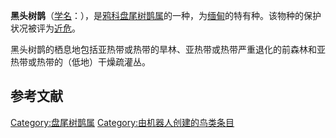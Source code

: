 {{Speciesbox
| image = Crypsirina_cucullata_Gould.jpg
| status = NT 
| status_system = IUCN3.1
| status_ref={{r|iucn}}
| taxon = Crypsirina cucullata
| authority = Jerdon, 1862
}}

'''黑头树鹊'''（[[学名|学名]]：{{lang|la|''Crypsirina cucullata''}}），是[[鸦科|鸦科]][[盘尾树鹊属|盘尾树鹊属]]的一种，为[[缅甸|缅甸]]的特有种。该物种的保护状况被评为[[近危|近危]]{{r|iucn|BirdLife}}。

黑头树鹊的栖息地包括亚热带或热带的旱林、亚热带或热带严重退化的前森林和亚热带或热带的（低地）干燥疏灌丛。

== 参考文献 ==
{{reflist|refs=
<ref name=iucn>BirdLife International. 2016. Crypsirina cucullata. The IUCN Red List of Threatened Species 2016: e.T22705858A94038644. http://dx.doi.org/10.2305/IUCN.UK.2016-3.RLTS.T22705858A94038644.en. Downloaded on 02 October 2017.</ref>
<ref name=BirdLife>{{cite web|url=http://www.birdlife.org/datazone/speciesfactsheet.php?id=5743&m=0|title=Crypsirina cucullata|publisher=[[国际鸟盟|BirdLife.org]]|accessdate=2011-06-27}}</ref>
}}
{{Taxonbar|from=Q2667809}}

[[Category:盘尾树鹊属|Category:盘尾树鹊属]]
[[Category:由机器人创建的鸟类条目|Category:由机器人创建的鸟类条目]]
